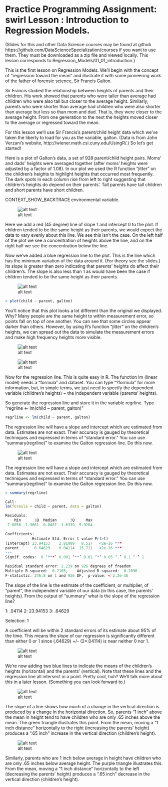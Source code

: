 
Practice Programming Assignment: swirl Lesson : Introduction to Regression Models.
=========================

 (Slides for this and other Data Science
 courses may be found at github
 https://github.com/DataScienceSpecialization/courses if you want to use them.
 They must be downloaded as a zip file and viewed locally. This lesson corresponds
 to Regression_Models/01_01_introduction.)

 This is the first lesson on Regression Models. We'll begin with the concept of
 "regression toward the mean" and illustrate it with some pioneering work of the
 father of forensic science, Sir Francis Galton.

 Sir Francis studied the relationship between heights of parents and their
 children. His work showed that parents who were taller than average had children
 who were also tall but closer to the average height. Similarly, parents who were
 shorter than average had children who were also shorter than average but less so
 than mom and dad. That is, they were closer to the average height. From one
 generation to the next the heights moved closer to the average or regressed
 toward the mean.

 For this lesson we'll use Sir Francis's parent/child height data which we've
 taken the liberty to load for you as the variable, galton. (Data is from John
 Verzani's website, http://wiener.math.csi.cuny.edu/UsingR/.) So let's get
 started!

 Here is a plot of Galton's data, a set of 928 parent/child height pairs. Moms'
 and dads' heights were averaged together (after moms' heights were adjusted by a
 factor of 1.08). In our plot we used the R function "jitter" on the children's
 heights to highlight heights that occurred most frequently. The dark spots in
 each column rise from left to right suggesting that children's heights do depend
 on their parents'. Tall parents have tall children and short parents have short
 children.

CONTEXT_SHOW_BACKTRACE environmental variable.


![alt text](Rplot.png)


 Here we add a red (45 degree) line of slope 1 and intercept 0 to the plot. If
 children tended to be the same height as their parents, we would expect the data
 to vary evenly about this line. We see this isn't the case. On the left half of
 the plot we see a concentration of heights above the line, and on the right half
 we see the concentration below the line.

 Now we've added a blue regression line to the plot. This is the line which has
 the minimum variation of the data around it. (For theory see the slides.) Its
 slope is greater than zero indicating that parents' heights do affect their
 children's. The slope is also less than 1 as would have been the case if children
 tended to be the same height as their parents.

![alt text](Rplot01.png)

```r
> plot(child ~ parent, galton)
```

 You'll notice that this plot looks a lot different than the original we
 displayed. Why? Many people are the same height to within measurement error, so
 points fall on top of one another. You can see that some circles appear darker
 than others. However, by using R's function "jitter" on the children's heights,
 we can spread out the data to simulate the measurement errors and make high
 frequency heights more visible.

![alt text](Rplot02.png)

![alt text](Rplot03.png)

 Now for the regression line. This is quite easy in R. The function lm (linear
 model) needs a "formula" and dataset. You can type "?formula" for more
 information, but, in simple terms, we just need to specify the dependent variable
 (children's heights) ~ the independent variable (parents' heights).

So generate the regression line and store it in the variable regrline. Type
 "regrline <- lm(child ~ parent, galton)"

```r
regrline <- lm(child ~ parent, galton)
```

 The regression line will have a slope and intercept which are estimated from
 data. Estimates are not exact. Their accuracy is gauged by theoretical techniques
 and expressed in terms of "standard error." You can use "summary(regrline)" to
 examine the Galton regression line. Do this now.

![alt text](Rplot04.png)


 The regression line will have a slope and intercept which are estimated from
 data. Estimates are not exact. Their accuracy is gauged by theoretical techniques
 and expressed in terms of "standard error." You can use "summary(regrline)" to
 examine the Galton regression line. Do this now.
 
```r
> summary(regrline)

Call:
lm(formula = child ~ parent, data = galton)

Residuals:
    Min      1Q  Median      3Q     Max 
-7.8050 -1.3661  0.0487  1.6339  5.9264 

Coefficients:
            Estimate Std. Error t value Pr(>t)    
(Intercept) 23.94153    2.81088   8.517   <2e-16 ***
parent       0.64629    0.04114  15.711   <2e-16 ***
---
Signif. codes:  0 ‘***’ 0.001 ‘**’ 0.01 ‘*’ 0.05 ‘.’ 0.1 ‘ ’ 1

Residual standard error: 2.239 on 926 degrees of freedom
Multiple R-squared:  0.2105,	Adjusted R-squared:  0.2096 
F-statistic: 246.8 on 1 and 926 DF,  p-value: < 2.2e-16

```

 The slope of the line is the estimate of the coefficient, or multiplier, of
 "parent", the independent variable of our data (in this case, the parents'
 heights). From the output of "summary" what is the slope of the regression line?

1: .04114
2: 23.94153
3: .64629

Selection: 1

 A coefficient will be within 2 standard errors of its estimate about 95% of the
 time. This means the slope of our regression is significantly different than
 either 0 or 1 since (.64629) +/- (2*.04114) is near neither 0 nor 1.

![alt text](Rplot05.png)

 We're now adding two blue lines to indicate the means of the children's heights
 (horizontal) and the parents' (vertical). Note that these lines and the
 regression line all intersect in a point. Pretty cool, huh? We'll talk more about
 this in a later lesson. (Something you can look forward to.)

![alt text](Rplot06.png)

 The slope of a line shows how much of a change in the vertical direction is
 produced by a change in the horizontal direction. So, parents "1 inch" above the
 mean in height tend to have children who are only .65 inches above the mean. The
 green triangle illustrates this point. From the mean, moving a "1 inch distance"
 horizontally to the right (increasing the parents' height) produces a ".65 inch"
 increase in the vertical direction (children's height).


 ![alt text](Rplot07.png)

 Similarly, parents who are 1 inch below average in height have children who are
 only .65 inches below average height. The purple triangle illustrates this. From
 the mean, moving a "1 inch distance" horizontally to the left (decreasing the
 parents' height) produces a ".65 inch" decrease in the vertical direction
 (children's height).




